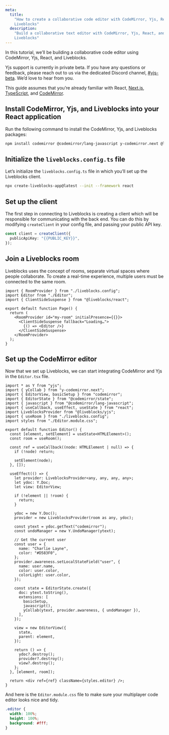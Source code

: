 ```yaml
---
meta:
  title:
    "How to create a collaborative code editor with CodeMirror, Yjs, React, and
    Liveblocks"
  description:
    "Build a collaborative text editor with CodeMirror, Yjs, React, and
    Liveblocks"
---
```


In this tutorial, we’ll be building a collaborative code editor using
CodeMirror, Yjs, React, and Liveblocks.

<Banner title="Private beta">

Yjs support is currently in private beta. If you have any questions or feedback,
please reach out to us via the dedicated Discord channel,
[#yjs-beta](https://discord.com/channels/913109211746009108/1123560088997728328).
We’d love to hear from you.

</Banner>

This guide assumes that you’re already familiar with React,
[Next.js](https://nextjs.org/), [TypeScript](https://www.typescriptlang.org/),
and [CodeMirror](https://codemirror.net).

## Install CodeMirror, Yjs, and Liveblocks into your React application

Run the following command to install the CodeMirror, Yjs, and Liveblocks
packages:

```bash
npm install codemirror @codemirror/lang-javascript y-codemirror.next @liveblocks/client @liveblocks/react @liveblocks/yjs yjs
```

## Initialize the `liveblocks.config.ts` file

Let’s initialize the `liveblocks.config.ts` file in which you’ll set up the
Liveblocks client.

```bash
npx create-liveblocks-app@latest --init --framework react
```

## Set up the client

The first step in connecting to Liveblocks is creating a client which will be
responsible for communicating with the back end. You can do this by modifying
`createClient` in your config file, and passing your public API key.

```ts
const client = createClient({
  publicApiKey: "{{PUBLIC_KEY}}",
});
```

## Join a Liveblocks room

Liveblocks uses the concept of rooms, separate virtual spaces where people
collaborate. To create a real-time experience, multiple users must be connected
to the same room.

```tsx file="index.tsx" highlight="7-11"
import { RoomProvider } from "./liveblocks.config";
import Editor from "./Editor";
import { ClientSideSuspense } from "@liveblocks/react";

export default function Page() {
  return (
    <RoomProvider id="my-room" initialPresence={{}}>
      <ClientSideSuspense fallback="Loading…">
        {() => <Editor />}
      </ClientSideSuspense>
    </RoomProvider>
  );
}
```

## Set up the CodeMirror editor

Now that we set up Liveblocks, we can start integrating CodeMirror and Yjs in
the `Editor.tsx` file.

```tsx file="Editor.tsx"
import * as Y from "yjs";
import { yCollab } from "y-codemirror.next";
import { EditorView, basicSetup } from "codemirror";
import { EditorState } from "@codemirror/state";
import { javascript } from "@codemirror/lang-javascript";
import { useCallback, useEffect, useState } from "react";
import LiveblocksProvider from "@liveblocks/yjs";
import { useRoom } from "./liveblocks.config";
import styles from "./Editor.module.css";

export default function Editor() {
  const [element, setElement] = useState<HTMLElement>();
  const room = useRoom();

  const ref = useCallback((node: HTMLElement | null) => {
    if (!node) return;

    setElement(node);
  }, []);

  useEffect(() => {
    let provider: LiveblocksProvider<any, any, any, any>;
    let ydoc: Y.Doc;
    let view: EditorView;

    if (!element || !room) {
      return;
    }

    ydoc = new Y.Doc();
    provider = new LiveblocksProvider(room as any, ydoc);

    const ytext = ydoc.getText("codemirror");
    const undoManager = new Y.UndoManager(ytext);

    // Get the current user
    const user = {
      name: "Charlie Layne",
      color: "#D583F0",
    };
    provider.awareness.setLocalStateField("user", {
      name: user.name,
      color: user.color,
      colorLight: user.color,
    });

    const state = EditorState.create({
      doc: ytext.toString(),
      extensions: [
        basicSetup,
        javascript(),
        yCollab(ytext, provider.awareness, { undoManager }),
      ],
    });

    view = new EditorView({
      state,
      parent: element,
    });

    return () => {
      ydoc?.destroy();
      provider?.destroy();
      view?.destroy();
    };
  }, [element, room]);

  return <div ref={ref} className={styles.editor} />;
}
```

And here is the `Editor.module.css` file to make sure your multiplayer code
editor looks nice and tidy.

```css file="Editor.module.css" isCollapsed isCollapsable
.editor {
  width: 100%;
  height: 100%;
  background: #fff;
}
```
